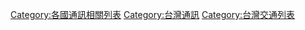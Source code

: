 [[Category:各國通訊相關列表|Category:各國通訊相關列表]]
[[Category:台灣通訊|Category:台灣通訊]]
[[Category:台灣交通列表|Category:台灣交通列表]]
